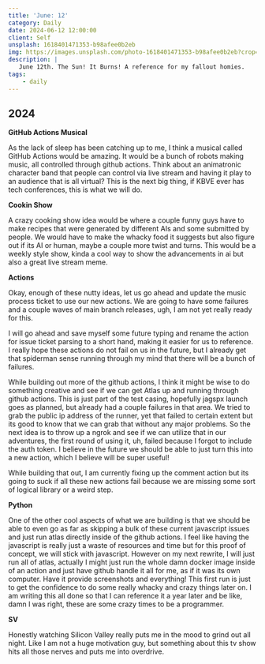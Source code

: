 ```yaml
---
title: 'June: 12'
category: Daily
date: 2024-06-12 12:00:00
client: Self
unsplash: 1618401471353-b98afee0b2eb
img: https://images.unsplash.com/photo-1618401471353-b98afee0b2eb?crop=entropy&cs=srgb&fm=jpg&ixid=MnwzNjM5Nzd8MHwxfHJhbmRvbXx8fHx8fHx8fDE2ODE3NDg2ODY&ixlib=rb-4.0.3&q=85
description: |
   June 12th. The Sun! It Burns! A reference for my fallout homies.
tags:
    - daily
---
```


## 2024

**GitHub Actions Musical**

As the lack of sleep has been catching up to me, I think a musical called GitHub Actions would be amazing. It would be a bunch of robots making music, all controlled through github actions. Think about an animatronic character band that people can control via live stream and having it play to an audience that is all virtual? This is the next big thing, if KBVE ever has tech conferences, this is what we will do.


**Cookin Show**

A crazy cooking show idea would be where a couple funny guys have to make recipes that were generated by different AIs and some submitted by people. We would have to make the whacky food it suggests but also figure out if its AI or human, maybe a couple more twist and turns. This would be a weekly style show, kinda a cool way to show the advancements in ai but also a great live stream meme.

**Actions**

Okay, enough of these nutty ideas, let us go ahead and update the music process ticket to use our new actions. We are going to have some failures and a couple waves of main branch releases, ugh, I am not yet really ready for this.

I will go ahead and save myself some future typing and rename the action for issue ticket parsing to a short hand, making it easier for us to reference. I really hope these actions do not fail on us in the future, but I already get that spiderman sense running through my mind that there will be a bunch of failures.

While building out more of the github actions, I think it might be wise to do something creative and see if we can get Atlas up and running through github actions. This is just part of the test casing, hopefully jagspx launch goes as planned, but already had a couple failures in that area. We tried to grab the public ip address of the runner, yet that failed to certain extent but its good to know that we can grab that without any major problems. So the next idea is to throw up a ngrok and see if we can utilize that in our adventures, the first round of using it, uh, failed because I forgot to include the auth token. I believe in the future we should be able to just turn this into a new action, which I believe will be super useful!

While building that out, I am currently fixing up the comment action but its going to suck if all these new actions fail because we are missing some sort of logical library or a weird step.

**Python**

One of the other cool aspects of what we are building is that we should be able to even go as far as skipping a bulk of these current javascript issues and just run atlas directly inside of the github actions. I feel like having the javascript is really just a waste of resources and time but for this proof of concept, we will stick with javascript. However on my next rewrite, I will just run all of atlas, actually I might just run the whole damn docker image inside of an action and just have github handle it all for me, as if it was its own computer. Have it provide screenshots and everything! This first run is just to get the confidence to do some really whacky and crazy things later on. I am writing this all done so that I can reference it a year later and be like, damn I was right, these are some crazy times to be a programmer.

**SV**

Honestly watching Silicon Valley really puts me in the mood to grind out all night. Like I am not a huge motivation guy, but something about this tv show hits all those nerves and puts me into overdrive.
